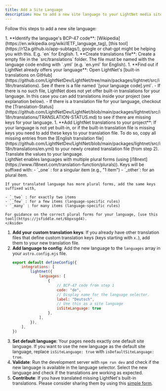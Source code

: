```yaml
---
title: Add a Site Language
description: How to add a new site language to your LightNet media site.
---
```



Follow this steps to add a new site language:

<Steps>
1. **Identify the language's BCP-47 code**: [Wikipedia](https://en.wikipedia.org/wiki/IETF_language_tag), [this tool](https://r12a.github.io/app-subtags/), google or chat-gpt might be helping you with this. E.g. `en` for English.
1. **Create translations file**: Create a empty file in the `src/translations` folder. The file must be named with the language code ending with `.yml` (e.g. `en.yml` for English).
1. **Find out if LightNet already offers your language**: Open LightNet's [built-in translations on GitHub](https://github.com/LightNetDev/LightNet/tree/main/packages/lightnet/src/i18n/translations).
    See if there is a file named `[your language code].yml`.
        - If there is no such file, LightNet does not yet offer built-in translations for your language. In this case you can add translations inside your project (see explanation below).
        - If there is a translation file for your language, checkout the [Translation-Status](https://github.com/LightNetDev/LightNet/blob/main/packages/lightnet/src/i18n/translations/TRANSLATION-STATUS.md) 
          to see if there are missing keys for your language.  
1. **Add LightNet translations to your project**: If your language is not yet built-in, or if the built-in translation file is missing keys you need to add these keys to your
    translation file. To do so, copy all missing entries from the [English translation file](https://github.com/LightNetDev/LightNet/blob/main/packages/lightnet/src/i18n/translations/en.yml) 
    to your newly created translation file (from step 2). Translate the values to your language.
    <Aside>
    LightNet enables languages with multiple plural forms (using [i18next](https://www.i18next.com/translation-function/plurals)). Keys will be suffixed with:
    - `_one` : for a singular item (e.g., "1 item")
    - `_other`: for an plural item.
    
    If your translated language has more plural forms, add the same keys suffixed with,
    
    - `_two` : for exactly two items
    - `_few` : for a few items (language-specific rules)
    - `_many` : for many items (language-specific rules)
    
    For guidance on the correct plural forms for your language, [use this tool](https://jsfiddle.net/6bpxsgd4).
    </Aside>
1. **Add your custom translation keys**: If you already have other translation files that define custom translation keys (keys starting with `x.`), add them to your new translation file.
1. **Add language to config**: Add the new language to the `languages` array in your `astro.config.mjs` file.
    ```js title="astro.config.mjs" ins={5-12}
    export default defineConfig({
        integrations: [
            lightnet({
                languages: [
                    {
                        // BCP-47 code from step 1
                        code: "de",
                        // Display name for the language selector.
                        label: "Deutsch",
                        // Use this as a site language
                        isSiteLanguage: true
                    },
                ],
            }),
        ],
    })
    ```
1. **Set default language**: Your pages needs exactly one default site language. 
    If you want to use the new language as the default site language, replace `isSiteLanguage: true` with `isDefaultSiteLanguage: true`.
1. **Validate**: Run the development server with `npm run dev` and check if the new language is available in the language selector. 
    Select the new language and check if the translations are working as expected.
1. **Contribute**: If you have translated missing LightNet's built-in translations. Please consider sharing them by using this [simple form](https://github.com/LightNetDev/LightNet/issues/new?template=---03-translations-update.yml).
</Steps>